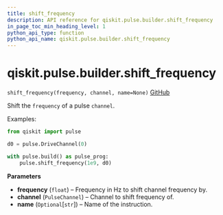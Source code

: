 ```yaml
---
title: shift_frequency
description: API reference for qiskit.pulse.builder.shift_frequency
in_page_toc_min_heading_level: 1
python_api_type: function
python_api_name: qiskit.pulse.builder.shift_frequency
---
```


# qiskit.pulse.builder.shift\_frequency

<span id="qiskit.pulse.builder.shift_frequency" />

`shift_frequency(frequency, channel, name=None)` [GitHub](https://github.com/qiskit/qiskit/tree/stable/0.19/qiskit/pulse/builder.py "view source code")

Shift the `frequency` of a pulse `channel`.

Examples:

```python
from qiskit import pulse

d0 = pulse.DriveChannel(0)

with pulse.build() as pulse_prog:
    pulse.shift_frequency(1e9, d0)
```

**Parameters**

*   **frequency** (`float`) – Frequency in Hz to shift channel frequency by.
*   **channel** (`PulseChannel`) – Channel to shift frequency of.
*   **name** (`Optional`\[`str`]) – Name of the instruction.

